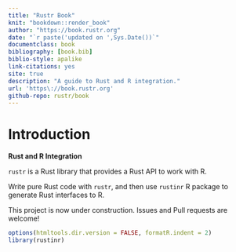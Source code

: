 ```yaml
--- 
title: "Rustr Book"
knit: "bookdown::render_book"
author: "https://book.rustr.org"
date: "`r paste('updated on ',Sys.Date())`"
documentclass: book
bibliography: [book.bib]
biblio-style: apalike
link-citations: yes
site: true
description: "A guide to Rust and R integration."
url: 'https\://book.rustr.org'
github-repo: rustr/book
---
```



# Introduction

**Rust and R Integration**

`rustr` is a Rust library that provides a Rust API to work with R.

Write pure Rust code with `rustr`, and then use `rustinr` R package to generate Rust interfaces to R.

This project is now under construction. Issues and Pull requests are welcome!


```r
options(htmltools.dir.version = FALSE, formatR.indent = 2)
library(rustinr)
```
